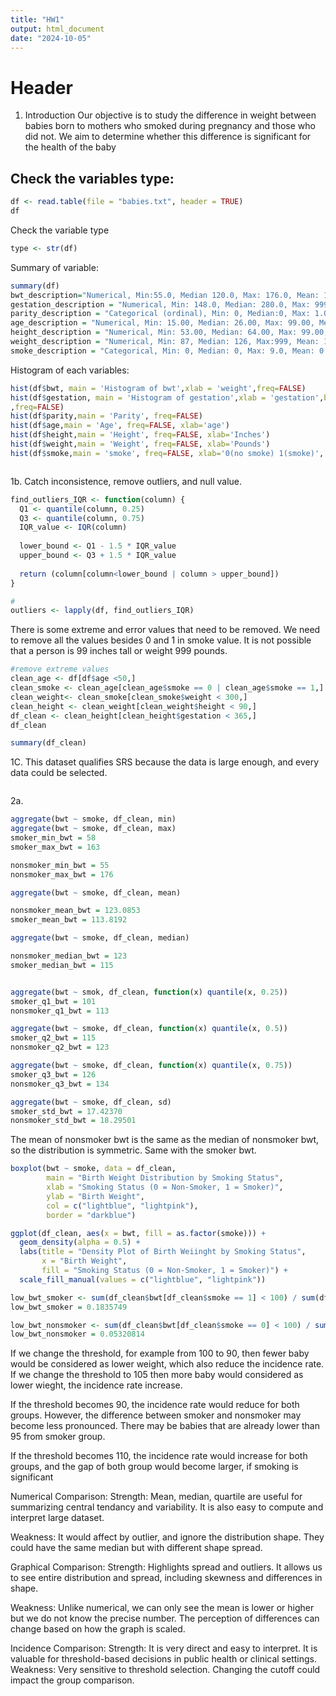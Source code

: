 ---
title: "HW1"
output: html_document
date: "2024-10-05"
---

# Header

1. Introduction
Our objective is to study the difference in weight between babies born to mothers who smoked during pregnancy and those who did not. We aim to determine whether this difference is significant for the health of the baby

## Check the variables type:
```{r}
df <- read.table(file = "babies.txt", header = TRUE)
df
```
Check the variable type

```{r}
type <- str(df)
```
Summary of variable:
```{r}
summary(df)
bwt_description="Numerical, Min:55.0, Median 120.0, Max: 176.0, Mean: 119.6"
gestation_description = "Numerical, Min: 148.0, Median: 280.0, Max: 999.0, Mean: 286.9"
parity_description = "Categorical (ordinal), Min: 0, Median:0, Max: 1.0000, Mean: 0.2549"
age_description = "Numerical, Min: 15.00, Median: 26.00, Max: 99.00, Mean: 27.37"
height_description = "Numerical, Min: 53.00, Median: 64.00, Max: 99.00, Mean: 64.67"
weight_description = "Numerical, Min: 87, Median: 126, Max:999, Mean: 154"
smoke_description = "Categorical, Min: 0, Median: 0, Max: 9.0, Mean: 0.4644"
```

Histogram of each variables:
```{r}
hist(df$bwt, main = 'Histogram of bwt',xlab = 'weight',freq=FALSE)
hist(df$gestation, main = 'Histogram of gestation',xlab = 'gestation',breaks =15,
,freq=FALSE)
hist(df$parity,main = 'Parity', freq=FALSE)
hist(df$age,main = 'Age', freq=FALSE, xlab='age')
hist(df$height,main = 'Height', freq=FALSE, xlab='Inches')
hist(df$weight,main = 'Weight', freq=FALSE, xlab='Pounds')
hist(df$smoke,main = 'smoke', freq=FALSE, xlab='0(no smoke) 1(smoke)', breaks = 20)



```



1b. 
Catch inconsistence, remove outliers, and null value.
```{r}
find_outliers_IQR <- function(column) {
  Q1 <- quantile(column, 0.25)
  Q3 <- quantile(column, 0.75)
  IQR_value <- IQR(column)
  
  lower_bound <- Q1 - 1.5 * IQR_value
  upper_bound <- Q3 + 1.5 * IQR_value
  
  return (column[column<lower_bound | column > upper_bound])
}

#
outliers <- lapply(df, find_outliers_IQR)


```
There is some extreme and error values that need to be removed. We need to remove all the values besides 0 and 1 in smoke value. It is not possible that a person is 99 inches tall or weight 999 pounds.

```{r}
#remove extreme values
clean_age <- df[df$age <50,]
clean_smoke <- clean_age[clean_age$smoke == 0 | clean_age$smoke == 1,]
clean_weight<- clean_smoke[clean_smoke$weight < 300,]
clean_height <- clean_weight[clean_weight$height < 90,]
df_clean <- clean_height[clean_height$gestation < 365,]
df_clean
```

```{r}

summary(df_clean)
```

1C. This dataset qualifies SRS because the data is large enough, and every data could be selected.

```{r}
```

2a. 
```{r}
aggregate(bwt ~ smoke, df_clean, min)
aggregate(bwt ~ smoke, df_clean, max)
smoker_min_bwt = 58
smoker_max_bwt = 163

nonsmoker_min_bwt = 55
nonsmoker_max_bwt = 176

aggregate(bwt ~ smoke, df_clean, mean)

nonsmoker_mean_bwt = 123.0853
smoker_mean_bwt = 113.8192

aggregate(bwt ~ smoke, df_clean, median)

nonsmoker_median_bwt = 123
smoker_median_bwt = 115


aggregate(bwt ~ smok, df_clean, function(x) quantile(x, 0.25))
smoker_q1_bwt = 101
nonsmoker_q1_bwt = 113

aggregate(bwt ~ smoke, df_clean, function(x) quantile(x, 0.5))
smoker_q2_bwt = 115
nonsmoker_q2_bwt = 123

aggregate(bwt ~ smoke, df_clean, function(x) quantile(x, 0.75))
smoker_q3_bwt = 126
nonsmoker_q3_bwt = 134

aggregate(bwt ~ smoke, df_clean, sd)
smoker_std_bwt = 17.42370
nonsmoker_std_bwt = 18.29501
```
The mean of nonsmoker bwt is the same as the median of nonsmoker bwt, so the distribution is symmetric. Same with the smoker bwt.


```{r}
boxplot(bwt ~ smoke, data = df_clean,
        main = "Birth Weight Distribution by Smoking Status",
        xlab = "Smoking Status (0 = Non-Smoker, 1 = Smoker)",
        ylab = "Birth Weight",
        col = c("lightblue", "lightpink"),
        border = "darkblue")
```

```{r}

ggplot(df_clean, aes(x = bwt, fill = as.factor(smoke))) +
  geom_density(alpha = 0.5) +
  labs(title = "Density Plot of Birth Weiinght by Smoking Status",
       x = "Birth Weight",
       fill = "Smoking Status (0 = Non-Smoker, 1 = Smoker)") +
  scale_fill_manual(values = c("lightblue", "lightpink"))
```




```{r}
low_bwt_smoker <- sum(df_clean$bwt[df_clean$smoke == 1] < 100) / sum(df_clean$smoke == 1)
low_bwt_smoker = 0.1835749

low_bwt_nonsmoker <- sum(df_clean$bwt[df_clean$smoke == 0] < 100) / sum(df_clean$smoke ==0 )
low_bwt_nonsmoker = 0.05320814
```
If we change the threshold, for example from 100 to 90, then fewer baby would be considered as lower weight, which also reduce the incidence rate. 
If we change the threshold to 105 then more baby would considered as lower wieght, the incidence rate increase.

If the threshold becomes 90, the incidence rate would reduce for both groups. However, the difference between smoker and nonsmoker may become less pronounced. There may be babies that are already lower than 95 from smoker group.

If the threshold becomes 110, the incidence rate would increase for both groups, and the gap of both group would become larger, if smoking is significant 


Numerical Comparison:
Strength: Mean, median, quartile are useful for summarizing central tendancy and variability. It is also easy to compute and interpret large dataset.

Weakness: It would affect by outlier, and ignore the distribution shape. They could have the same median but with different shape spread.


Graphical Comparison:
Strength: Highlights spread and outliers. It allows us to see entire distribution and spread, including skewness and differences in shape.

Weakness: Unlike numerical, we can only see the mean is lower or higher but we do not know the precise number. The perception of differences can change based on how the graph is scaled.


Incidence Comparison:
Strength: It is very direct and easy to interpret. It is valuable for threshold-based decisions in public health or clinical settings.
Weakness: Very sensitive to threshold selection. Changing the cutoff could impact the group comparison. 

